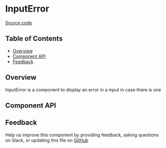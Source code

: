 
# InputError

[Source code](https://github.com/leemonade/bubbles/tree/main/packages/components/src/form/InputError/InputError.js)

## Table of Contents

<!-- START doctoc generated TOC please keep comment here to allow auto update -->
<!-- DON'T EDIT THIS SECTION, INSTEAD RE-RUN doctoc TO UPDATE -->

- [Overview](#overview)
- [Component API](#component-api)
- [Feedback](#feedback)

## Overview

InputError is a component to display an error in a input in case there is one

<ThemeProvider>
  <InputError message="Error" />
</ThemeProvider>

## Component API

<Preview>
  <Story id="atoms-form-inputerror--playground" />
</Preview>

<Props of={InputError} />

## Feedback

Help us improve this component by providing feedback, asking questions on Slack, or updating this file on
[GitHub](https://github.com/leemonade/bubbles/edit/main/packages/components/src/form/InputError/InputError.mdx)

